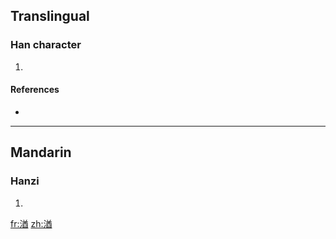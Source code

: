 ==Translingual==

===Han character===
{{Han char|rn=85|rad=水|as=09|sn=12|four=|canj=水廿金田 (ETCW)}}

# {{defn|Han|sort=水09}}

====References====
* {{Han ref|kx=0638.120|dkj=17870|dj=1045.060|hdz=31682.020|uh=6E6D|ud=28269}}

----

==Mandarin==

===Hanzi===
{{cmn-hanzi|pin=[[qióu]] ([[qiou2]])|wg=<sup>2</sup>}}

# {{defn|Mandarin}}

[[fr:湭]]
[[zh:湭]]